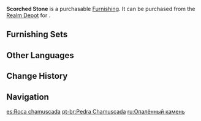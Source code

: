 {{Furnishing Infobox
|id             = 372206
|image          = Item Scorched Stone.png
|category       = Landform
|subcategory    = Rock
|quality        = 3
|adeptal_energy = 20
|load           = 35
|reduced_load   = 24
|description    = The other old tale people tell about brown-colored stones holds that the stones of [[Cuijue Slope]] gained their brownish-red hue from prolonged exposure to fire from [[Flaming Flower Stamen|Flaming Flowers]], which grow there in great profusion, hence they are called "Scorched Stones."<br />But samples collected by adventurers beg the question: If even stones taken from the vicinity of a [[Pyro Regisvine]] show no great changes in appearance, surely the Flaming Flower's comparatively inferior light and heat mean that it is incapable of causing the mass environmental discoloration that the rumors ascribe to it?
|source1        = [[Realm Depot]]
|source2        = [[Adeptal Mirror]]
}}
'''Scorched Stone''' is a purchasable [[Furnishing]]. It can be purchased from the [[Realm Depot]] for {{Item|Realm Currency|30|x=80}}.

==Furnishing Sets==
{{Craft Usage}}

==Other Languages==
{{Other Languages
|default_hidden = 1
|en      = Scorched Stone
|zhs     = 映红石
|zhs_rm  = Yìng Hóng Shí
|zht     = 映紅石
|zht_rm  = Yìng Hóng Shí
|ja      = 映紅石
|ja_rm   = Eikouseki{{Assumed}}
|ko      = 영홍석
|ko_rm   = Yeonghongseok
|es      = Roca chamuscada
|fr      = Roche brûlée
|ru      = Опалённый камень
|th      = หินทอแสง
|th_rm   = 
|vi      = Ánh Hồng Thạch
|de      = Feuerscheinstein
|id      = Batu Terbakar
|pt      = Pedra Chamuscada
|tr      = Yanık Taş
|it      = Pietra bruciata
}}

==Change History==
{{Change History|1.5}}

==Navigation==
{{Furnishing Navbox|exterior}}

[[es:Roca chamuscada]]
[[pt-br:Pedra Chamuscada]]
[[ru:Опалённый камень]]